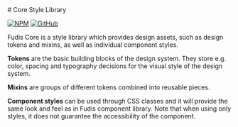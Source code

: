 
<Meta title="Documentation/Introduction/Welcome" />

<div class="full-width-bg">
# Core Style Library

</div>

[![NPM](https://img.shields.io/badge/dynamic/json?url=https%3A%2F%2Fraw.githubusercontent.com%2Ffunidata%2Ffudis-core%2Frefs%2Fheads%2Fmain%2Fpackage.json&query=%24.version&label=npm&color=%23674EB7)](https://www.npmjs.com/package/@funidata/fudis-core)
[![GitHub](https://img.shields.io/badge/Core-GitHub-%234BBEC8?logo=github&logoColor=white)](https://github.com/funidata/fudis-core)

Fudis Core is a style library which provides design assets, such as design tokens and mixins, as well as individual component styles.

**Tokens** are the basic building blocks of the design system. They store e.g. color, spacing and typography decisions for the visual style of the design system.

**Mixins** are groups of different tokens combined into reusable pieces.

**Component styles** can be used through CSS classes and it will provide the same look and feel as in Fudis component library. Note that when using only styles, it does not guarantee the accessibility of the component.
